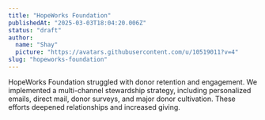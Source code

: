 ```yaml
---
title: "HopeWorks Foundation"
publishedAt: "2025-03-03T18:04:20.006Z"
status: "draft"
author:
  name: "Shay"
  picture: "https://avatars.githubusercontent.com/u/10519011?v=4"
slug: "hopeworks-foundation"
---
```


HopeWorks Foundation struggled with donor retention and engagement. We implemented a multi-channel stewardship strategy, including personalized emails, direct mail, donor surveys, and major donor cultivation. These efforts deepened relationships and increased giving.